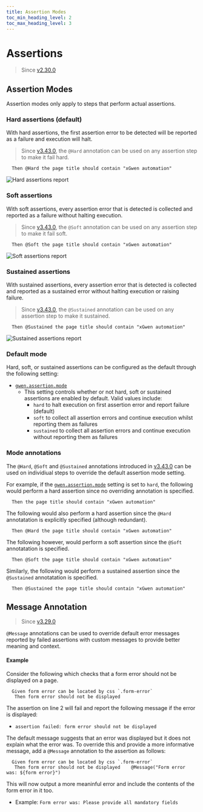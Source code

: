 ```yaml
--- 
title: Assertion Modes
toc_min_heading_level: 2
toc_max_heading_level: 3
---
```



# Assertions

> Since [v2.30.0](https://github.com/gwen-interpreter/gwen-web/releases/tag/v2.30.0)

## Assertion Modes

Assertion modes only apply to steps that perform actual assertions.

### Hard assertions (default)

With hard assertions, the first assertion error to be detected will be reported as a failure and execution will halt.

> Since [v3.43.0](https://github.com/gwen-interpreter/gwen-web/releases/tag/v3.43.0), the `@Hard` annotation can be used on any assertion step to make it fail hard.

```gherkin
  Then @Hard the page title should contain "xGwen automation"
```

![Hard assertions report](/img/assertions/hard-assertions.png)

### Soft assertions

With soft assertions, every assertion error that is detected is collected and reported as a failure without halting execution.

> Since [v3.43.0](https://github.com/gwen-interpreter/gwen-web/releases/tag/v3.43.0), the `@Soft` annotation can be used on any assertion step to make it fail soft.

```gherkin
  Then @Soft the page title should contain "xGwen automation"
```

![Soft assertions report](/img/assertions/soft-assertions.png)

### Sustained assertions

With sustained assertions, every assertion error that is detected is collected and reported as a sustained error without halting execution or raising failure.

> Since [v3.43.0](https://github.com/gwen-interpreter/gwen-web/releases/tag/v3.43.0), the `@Sustained` annotation can be used on any assertion step to make it sustained.

```gherkin
  Then @Sustained the page title should contain "xGwen automation"
```

![Sustained assertions report](/img/assertions/sustained-assertions.png)

### Default mode

Hard, soft, or sustained assertions can be configured as the default through the following setting:

- [`gwen.assertion.mode`](/docs/settings/reference#gwen-assertion-mode)
  - This setting controls whether or not hard, soft or sustained assertions are enabled by default. Valid values include:
    - `hard` to halt execution on first assertion error and report failure (default)
    - `soft` to collect all assertion errors and continue execution whilst reporting them as failures
    - `sustained` to collect all assertion errors and continue execution without reporting them as failures

### Mode annotations
The `@Hard`, `@Soft` and `@Sustained` annotations introduced in [v3.43.0](https://github.com/gwen-interpreter/gwen-web/releases/tag/v3.43.0) can be used on individiual steps to override the default assertion mode setting.

For example, if the [`gwen.assertion.mode`](/docs/settings/reference#gwen-assertion-mode) setting is set to `hard`, the following would perform a hard assertion since no overriding annotation is specified.

```gherkin
  Then the page title should contain "xGwen automation"
```

The following would also perform a hard assertion since the `@Hard` annotatation is explicitly specified (although redundant).

```gherkin
  Then @Hard the page title should contain "xGwen automation"
```

The following however, would perform a soft assertion since the `@Soft` annotatation is specified.

```gherkin
  Then @Soft the page title should contain "xGwen automation"
```

Similarly, the following would perform a sustained assertion since the `@Sustained` annotatation is specified.

```gherkin
  Then @Sustained the page title should contain "xGwen automation"
```

## Message Annotation

> Since [v3.29.0](https://github.com/gwen-interpreter/gwen-web/releases/tag/v3.29.0)

`@Message` annotations can be used to override default error messages reported by failed assertions with custom messages to provide better meaning and context.

#### Example

Consider the following which checks that a form error should not be displayed on a page.

```gherkin {2}
  Given form error can be located by css `.form-error`
   Then form error should not be displayed
```    

The assertion on line 2 will fail and report the following message if the error is displayed:
- `assertion failed: form error should not be displayed`

The default message suggests that an error was displayed but it does not explain what the error was. To override this and provide a more informative message, add a `@Message` annotation to the assertion as follows:

```gherkin {2}
  Given form error can be located by css `.form-error`
   Then form error should not be displayed    @Message("Form error was: ${form error}")
```

This will now output a more meaninful error and include the contents of the form error in it too.
- Example: `Form error was: Please provide all mandatory fields`
